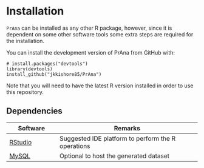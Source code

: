 # Installation {#install}

`PrAna` can be installed as any other R package, however, since it is dependent on some other software tools some extra steps are required for the installation.



You can install the development version of PrAna from GitHub with:

```
# install.packages("devtools")
library(devtools)
install_github("jkkishore85/PrAna")

```
Note that you will need to have the latest R version installed in order to use this repository.

## Dependencies

Software         | Remarks
-----------------| ----------------------------------------------
[RStudio][RStudio]   | Suggested IDE platform to perform the R operations
[MySQL][MySQL]   | Optional to host the generated dataset

[PrAnaViz Tutorial]: https://github.bath.ac.uk/pages/kjj28/PrAna/articles/PrAnaViz_Tutoral.html
[FileUpload Tutorial]: https://github.bath.ac.uk/pages/kjj28/PrAna/articles/PrAnaViz_Tutoral.html
[MySQL]: https://www.mysql.com/
[RStudio]: https://rstudio.com/

\newpage